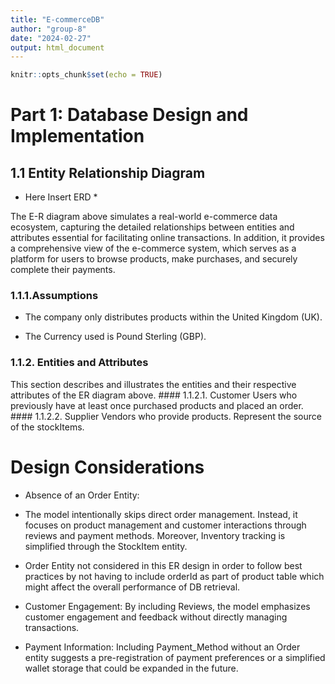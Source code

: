 ```yaml
---
title: "E-commerceDB"
author: "group-8"
date: "2024-02-27"
output: html_document
---
```


```r
knitr::opts_chunk$set(echo = TRUE)
```

# Part 1: Database Design and Implementation

## 1.1 Entity Relationship Diagram

* Here Insert ERD *

The E-R diagram above simulates a real-world e-commerce data ecosystem, capturing the detailed relationships between entities and attributes essential for facilitating online transactions. In addition, it provides a comprehensive view of the e-commerce system, which serves as a platform for users to browse products, make purchases, and securely complete their payments.

### 1.1.1.Assumptions
- The company only distributes products within the United Kingdom (UK).

- The Currency used is Pound Sterling (GBP).

### 1.1.2. Entities and Attributes
This section describes and illustrates the entities and their respective attributes of the ER diagram above.
#### 1.1.2.1. Customer 
	Users who previously have at least once purchased products and placed an order.
#### 1.1.2.2.	Supplier
Vendors who provide products. Represent the source of the stockItems.


# Design Considerations

- Absence of an Order Entity: 

- The model intentionally skips direct order management. Instead, it focuses on product management and customer interactions through reviews and payment methods. Moreover, Inventory tracking is simplified through the StockItem entity.

- Order Entity not considered in this ER design in order to follow best practices by not having to include orderId as part of product table which might affect the overall performance of DB retrieval. 

- Customer Engagement: By including Reviews, the model emphasizes customer engagement and feedback without directly managing transactions.

- Payment Information: Including Payment_Method without an Order entity suggests a pre-registration of payment preferences or a simplified wallet storage that could be expanded in the future.

